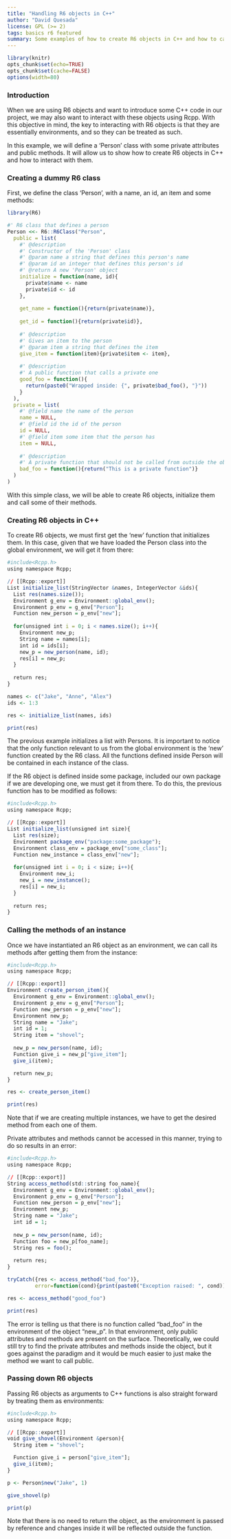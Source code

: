 ```yaml
---
title: "Handling R6 objects in C++"
author: "David Quesada"
license: GPL (>= 2)
tags: basics r6 featured
summary: Some examples of how to create R6 objects in C++ and how to call their methods
---
```


```r
library(knitr)
opts_chunk$set(echo=TRUE)
opts_chunk$set(cache=FALSE)
options(width=80)
```

### Introduction

When we are using R6 objects and want to introduce some C++ code in our 
project, we may also want to interact with these objects using Rcpp. With
this objective in mind, the key to interacting with R6 objects is that
they are essentially environments, and so they can be treated as such.

In this example, we will define a 'Person' class with some private attributes
and public methods. It will allow us to show how to create R6 objects in C++ 
and how to interact with them.

### Creating a dummy R6 class

First, we define the class 'Person', with a name, an id, an item and some 
methods: 

```r
library(R6)

#' R6 class that defines a person
Person <<- R6::R6Class("Person",
  public = list(
    #' @description 
    #' Constructor of the 'Person' class
    #' @param name a string that defines this person's name
    #' @param id an integer that defines this person's id
    #' @return A new 'Person' object
    initialize = function(name, id){
      private$name <- name
      private$id <- id
    },
    
    get_name = function(){return(private$name)},
    
    get_id = function(){return(private$id)},
    
    #' @description 
    #' Gives an item to the person
    #' @param item a string that defines the item
    give_item = function(item){private$item <- item},
    
    #' @description 
    #' A public function that calls a private one
    good_foo = function(){
      return(paste0("Wrapped inside: {", private$bad_foo(), "}"))
    }
  ),
  private = list(
    #' @field name the name of the person
    name = NULL,
    #' @field id the id of the person
    id = NULL,
    #' @field item some item that the person has
    item = NULL,
    
    #' @description 
    #' A private function that should not be called from outside the object
    bad_foo = function(){return("This is a private function")}
  )
)
```

With this simple class, we will be able to create R6 objects, initialize them 
and call some of their methods.

### Creating R6 objects in C++

To create R6 objects, we must first get the 'new' function that initializes
them. In this case, given that we have loaded the Person class into the 
global environment, we will get it from there:

```r
#include<Rcpp.h>
using namespace Rcpp;

// [[Rcpp::export]]
List initialize_list(StringVector &names, IntegerVector &ids){
  List res(names.size());
  Environment g_env = Environment::global_env();
  Environment p_env = g_env["Person"];
  Function new_person = p_env["new"];
  
  for(unsigned int i = 0; i < names.size(); i++){
    Environment new_p;
    String name = names[i];
    int id = ids[i];
    new_p = new_person(name, id);
    res[i] = new_p;
  }
  
  return res;
}

```

```r
names <- c("Jake", "Anne", "Alex")
ids <- 1:3

res <- initialize_list(names, ids)

print(res)
```

The previous example initializes a list with Persons. It is important to notice 
that the only function relevant to us from the global environment is the 'new' 
function created by the R6 class. All the functions defined inside Person will
be contained in each instance of the class.

If the R6 object is defined inside some package, included our own package if 
we are developing one, we must get it from there. To do this, the previous 
function has to be modified as follows:

```r
#include<Rcpp.h>
using namespace Rcpp;

// [[Rcpp::export]]
List initialize_list(unsigned int size){
  List res(size);
  Environment package_env("package:some_package");
  Environment class_env = package_env["some_class"];
  Function new_instance = class_env["new"];
  
  for(unsigned int i = 0; i < size; i++){
    Environment new_i;
    new_i = new_instance();
    res[i] = new_i;
  }
  
  return res;
}

```

### Calling the methods of an instance

Once we have instantiated an R6 object as an environment, we can call its
methods after getting them from the instance:

```r
#include<Rcpp.h>
using namespace Rcpp;

// [[Rcpp::export]]
Environment create_person_item(){
  Environment g_env = Environment::global_env();
  Environment p_env = g_env["Person"];
  Function new_person = p_env["new"];
  Environment new_p;
  String name = "Jake";
  int id = 1;
  String item = "shovel";
  
  new_p = new_person(name, id);
  Function give_i = new_p["give_item"];
  give_i(item);

  return new_p;
}

```

```r
res <- create_person_item()

print(res)
```

Note that if we are creating multiple instances, we have to get the desired
method from each one of them.

Private attributes and methods cannot be accessed in this manner, trying to do 
so results in an error:

```r
#include<Rcpp.h>
using namespace Rcpp;

// [[Rcpp::export]]
String access_method(std::string foo_name){
  Environment g_env = Environment::global_env();
  Environment p_env = g_env["Person"];
  Function new_person = p_env["new"];
  Environment new_p;
  String name = "Jake";
  int id = 1;
  
  new_p = new_person(name, id);
  Function foo = new_p[foo_name];
  String res = foo();
  
  return res;
}

```

```r
tryCatch({res <- access_method("bad_foo")},
         error=function(cond){print(paste0("Exception raised: ", cond))})

res <- access_method("good_foo")

print(res)
```

The error is telling us that there is no function called "bad_foo" in
the environment of the object "new_p". In that environment, only public 
attributes and methods are present on the surface. Theoretically, we could
still try to find the private attributes and methods inside the object, but
it goes against the paradigm and it would be much easier to just make 
the method we want to call public.

### Passing down R6 objects

Passing R6 objects as arguments to C++ functions is also straight forward
by treating them as environments:

```r
#include<Rcpp.h>
using namespace Rcpp;

// [[Rcpp::export]]
void give_shovel(Environment &person){
  String item = "shovel";

  Function give_i = person["give_item"];
  give_i(item);
}

```

```r
p <- Person$new("Jake", 1)

give_shovel(p)

print(p)
```

Note that there is no need to return the object, as the environment is passed
by reference and changes inside it will be reflected outside the function.
